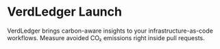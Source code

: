# VerdLedger Launch

VerdLedger brings carbon-aware insights to your infrastructure-as-code workflows. Measure avoided CO₂ emissions right inside pull requests.
